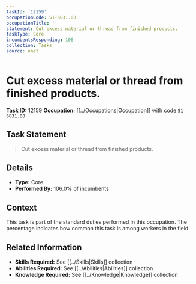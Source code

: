 ```yaml
---
taskId: '12159'
occupationCode: 51-6031.00
occupationTitle: ''
statement: Cut excess material or thread from finished products.
taskType: Core
incumbentsResponding: 106
collection: Tasks
source: onet
---
```

# Cut excess material or thread from finished products.

**Task ID:** 12159
**Occupation:** [[../Occupations|Occupation]] with code `51-6031.00`

## Task Statement

> Cut excess material or thread from finished products.

## Details

- **Type:** Core
- **Performed By:** 106.0% of incumbents

## Context

This task is part of the standard duties performed in this occupation. The percentage indicates how common this task is among workers in the field.

## Related Information

- **Skills Required:** See [[../Skills|Skills]] collection
- **Abilities Required:** See [[../Abilities|Abilities]] collection
- **Knowledge Required:** See [[../Knowledge|Knowledge]] collection
